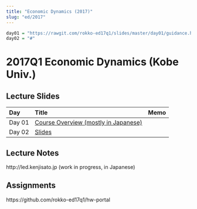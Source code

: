 ```yaml
---
title: "Economic Dynamics (2017)"
slug: "ed/2017"
---
```


```r
day01 = "https://rawgit.com/rokko-ed17q1/slides/master/day01/guidance.html"
day02 = "#"
```


# 2017Q1 Economic Dynamics (Kobe Univ.)

## Lecture Slides

| Day    |  Title                                            | Memo |
|:-------|:--------------------------------------------------|:-----|
| Day 01 | [Course Overview (mostly in Japanese)](`r day01`) |      |
| Day 02 | [Slides](`r day02`)                               |      |


## Lecture Notes

http://led.kenjisato.jp (work in progress, in Japanese)


## Assignments

https://github.com/rokko-ed17q1/hw-portal
